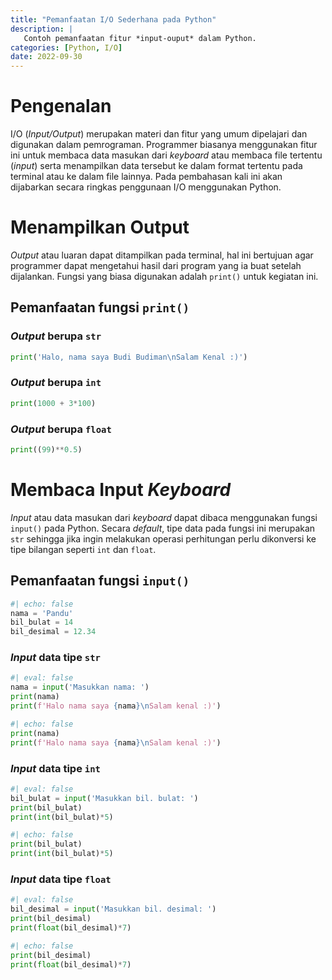 ```yaml
---
title: "Pemanfaatan I/O Sederhana pada Python"
description: |
   Contoh pemanfaatan fitur *input-ouput* dalam Python. 
categories: [Python, I/O]
date: 2022-09-30
---
```


# Pengenalan
I/O (*Input/Output*) merupakan materi dan fitur yang umum dipelajari dan digunakan dalam pemrograman. Programmer biasanya menggunakan fitur ini untuk membaca data masukan dari *keyboard* atau membaca file tertentu (*input*) serta menampilkan data tersebut ke dalam format tertentu pada terminal atau ke dalam file lainnya. Pada pembahasan kali ini akan dijabarkan secara ringkas penggunaan I/O menggunakan Python.

# Menampilkan Output
*Output* atau luaran dapat ditampilkan pada terminal, hal ini bertujuan agar programmer dapat mengetahui hasil dari program yang ia buat setelah dijalankan. Fungsi yang biasa digunakan adalah `print()` untuk kegiatan ini.

## Pemanfaatan fungsi `print()`

### *Output* berupa `str`

```python
print('Halo, nama saya Budi Budiman\nSalam Kenal :)')
```

### *Output* berupa `int`

```python
print(1000 + 3*100)
```

### *Output* berupa `float`

```python
print((99)**0.5)
```

# Membaca Input *Keyboard*

*Input* atau data masukan dari *keyboard* dapat dibaca menggunakan fungsi `input()` pada Python. Secara *default*, tipe data pada fungsi ini merupakan `str` sehingga jika ingin melakukan operasi perhitungan perlu dikonversi ke tipe bilangan seperti `int` dan `float`.

## Pemanfaatan fungsi `input()`

```python
#| echo: false
nama = 'Pandu'
bil_bulat = 14
bil_desimal = 12.34
```

### *Input* data tipe `str`

```python
#| eval: false
nama = input('Masukkan nama: ')
print(nama)
print(f'Halo nama saya {nama}\nSalam kenal :)')
```

```python
#| echo: false
print(nama)
print(f'Halo nama saya {nama}\nSalam kenal :)')
```
### *Input* data tipe `int`

```python
#| eval: false
bil_bulat = input('Masukkan bil. bulat: ')
print(bil_bulat)
print(int(bil_bulat)*5)
```

```python
#| echo: false
print(bil_bulat)
print(int(bil_bulat)*5)
```

### *Input* data tipe `float`

```python
#| eval: false
bil_desimal = input('Masukkan bil. desimal: ')
print(bil_desimal)
print(float(bil_desimal)*7)
```
```python
#| echo: false
print(bil_desimal)
print(float(bil_desimal)*7)
```